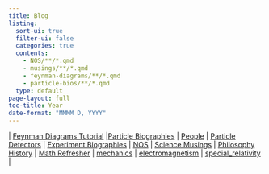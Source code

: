 ```yaml
---
title: Blog
listing: 
  sort-ui: true
  filter-ui: false
  categories: true
  contents: 
    - NOS/**/*.qmd
    - musings/**/*.qmd
    - feynman-diagrams/**/*.qmd
    - particle-bios/**/*.qmd 
  type: default
page-layout: full
toc-title: Year
date-format: "MMMM D, YYYY"
---
```


::: {.small-links}
\| [Feynman Diagrams Tutorial](./feynman-diagrams/index.html) 
\|[Particle Biographies](./particle-bios/index.html) \| [People](./math/index.html) \|
[Particle Detectors](./math/index.html) \| [Experiment Biographies](./math/index.html)
\| [NOS](./NOS/index.html) \| [Science Musings](./math/index.html) \| [Philosophy](./math/index.html) [History](./math/index.html)
\| [Math Refresher](./math/index.html) \| [mechanics](./mechanics/index.html) \| [electromagnetism](./electromagnetism/index.html) \| [special_relativity](./special_relativity/index.html) \|
:::


<br>

